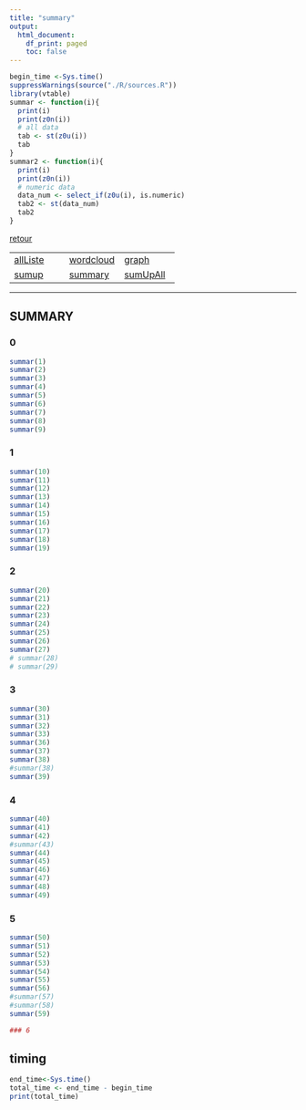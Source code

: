 ```yaml
---
title: "summary"
output:
  html_document:
    df_print: paged
    toc: false
---
```


```r
begin_time <-Sys.time()
suppressWarnings(source("./R/sources.R"))
library(vtable)
summar <- function(i){
  print(i)
  print(z0n(i))
  # all data
  tab <- st(z0u(i))
  tab
}
summar2 <- function(i){
  print(i)
  print(z0n(i))
  # numeric data
  data_num <- select_if(z0u(i), is.numeric) 
  tab2 <- st(data_num)
  tab2
}
```


[retour](./../index.html)  

<!-- -->
||||  
|---|---|---|  
|[allListe](./allListe.html)|[wordcloud](./wordcloud.html)|[graph](./mygraph.html)|  
|[sumup](./sumup.html)|[summary](./summary.html)|[sumUpAll](./sumUpAll.html)|

---

## SUMMARY

### 0
```r
summar(1)
summar(2)
summar(3)
summar(4)
summar(5)
summar(6)
summar(7)
summar(8)
summar(9)
```

<div style="page-break-after: always; visibility: hidden"> 
\pagebreak 
</div>

### 1
```r
summar(10)
summar(11)
summar(12)
summar(13)
summar(14)
summar(15)
summar(16)
summar(17)
summar(18)
summar(19)
```

<div style="page-break-after: always; visibility: hidden"> 
\pagebreak 
</div>

### 2
```r
summar(20)
summar(21)
summar(22)
summar(23)
summar(24)
summar(25)
summar(26)
summar(27)
# summar(28)
# summar(29)
```

<div style="page-break-after: always; visibility: hidden"> 
\pagebreak 
</div>

### 3
```r
summar(30)
summar(31)
summar(32)
summar(33)
summar(36)
summar(37)
summar(38)
#summar(38)
summar(39)
```

<div style="page-break-after: always; visibility: hidden"> 
\pagebreak 
</div>

### 4
```r
summar(40)
summar(41)
summar(42)
#summar(43)
summar(44)
summar(45)
summar(46)
summar(47)
summar(48)
summar(49)
```

<div style="page-break-after: always; visibility: hidden"> 
\pagebreak 
</div>

### 5
```r
summar(50)
summar(51)
summar(52)
summar(53)
summar(54)
summar(55)
summar(56)
#summar(57)
#summar(58)
summar(59)
```


```r
### 6
```

## timing 
```r
end_time<-Sys.time()
total_time <- end_time - begin_time
print(total_time)
```
